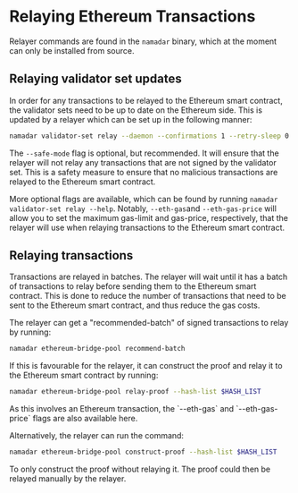 
# Relaying Ethereum Transactions

Relayer commands are found in the `namadar` binary, which at the moment can only be installed from source.

## Relaying validator set updates

In order for any transactions to be relayed to the Ethereum smart contract, the validator sets need to be up to date on the Ethereum side. This is updated by a relayer which can be set up in the following manner:

```bash copy
namadar validator-set relay --daemon --confirmations 1 --retry-sleep 0 --success-sleep 0 --safe-mode
```

The `--safe-mode` flag is optional, but recommended. It will ensure that the relayer will not relay any transactions that are not signed by the validator set. This is a safety measure to ensure that no malicious transactions are relayed to the Ethereum smart contract.

More optional flags are available, which can be found by running `namadar validator-set relay --help`. Notably, `--eth-gas`and `--eth-gas-price` will allow you to set the maximum gas-limit and gas-price, respectively, that the relayer will use when relaying transactions to the Ethereum smart contract.

## Relaying transactions

Transactions are relayed in batches. The relayer will wait until it has a batch of transactions to relay before sending them to the Ethereum smart contract. This is done to reduce the number of transactions that need to be sent to the Ethereum smart contract, and thus reduce the gas costs.

The relayer can get a "recommended-batch" of signed transactions to relay by running:

```bash
namadar ethereum-bridge-pool recommend-batch
```

If this is favourable for the relayer, it can construct the proof and relay it to the Ethereum smart contract by running:

```bash
namadar ethereum-bridge-pool relay-proof --hash-list $HASH_LIST
```

<Callout type="info">
As this involves an Ethereum transaction, the `--eth-gas` and `--eth-gas-price` flags are also available here.
</Callout>

Alternatively, the relayer can run the command:

```bash
namadar ethereum-bridge-pool construct-proof --hash-list $HASH_LIST
```

To only construct the proof without relaying it. The proof could then be relayed manually by the relayer.



